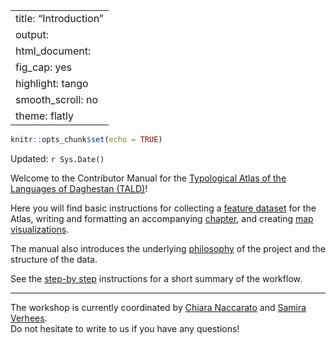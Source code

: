 
---
title: "Introduction"
output:
  html_document:
    fig_cap: yes
    highlight: tango
    smooth_scroll: no
    theme: flatly
---

```r
knitr::opts_chunk$set(echo = TRUE)

```


Updated: `r Sys.Date()`

Welcome to the Contributor Manual for the [Typological Atlas of the Languages of Daghestan (TALD)](http://lingconlab.ru/dagatlas/)!

Here you will find basic instructions for collecting 
a [feature dataset](https://sverhees.github.io/dagatlas_masterskaya/datasets.html) for the Atlas, writing and formatting
an accompanying [chapter](https://sverhees.github.io/dagatlas_masterskaya/chapters.html), and creating [map visualizations](https://sverhees.github.io/dagatlas_masterskaya/maps.html).

The manual also introduces the underlying [philosophy](https://sverhees.github.io/dagatlas_masterskaya/philosophy.html) of
the project and the structure of the data.

See the [step-by step]() instructions for a short summary of the workflow.

---

The workshop is currently coordinated by [Chiara Naccarato](https://www.hse.ru/en/org/persons/224233250) and [Samira Verhees](https://www.hse.ru/en/staff/samiraverhees). <br>
Do not hesitate to write to us if you have any questions!